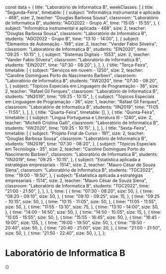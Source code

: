 const data = {
  title: "Laboratório de Informatica B",
  weekClasses: [
    {
      title: "Segunda-Feira",
      timetable: [
        {
          subject: "Informática instrumental e aplicada - 468",
          size: 2,
          teacher: "Douglas Barbosa Sousa",
          classroom: "Laboratório de Informatica B",
          students: "AGO2022 - Grupo A",
          time: "15:05 - 15:55",
        },
        {
          subject: "Informática instrumental e aplicada - 468",
          size: 2,
          teacher: "Douglas Barbosa Sousa",
          classroom: "Laboratório de Informatica B",
          students: "AGO2022 - Grupo B",
          time: "13:10 - 14:00",
        },
        {
          subject: "Elementos de Automação - 198",
          size: 2,
          teacher: "Vander Fabio Silveira",
          classroom: "Laboratório de Informatica B",
          students: "EIN2020",
          time: "09:25 - 10:15",
        },
        {
          subject: "Sistemas Digitais - 1553",
          size: 2,
          teacher: "Vander Fabio Silveira",
          classroom: "Laboratório de Informatica B",
          students: "EIN2021",
          time: "07:30 - 08:20",
        },
      ],
    },
    {
      title: "Terça-Feira",
      timetable: [
        {
          subject: "Serviços em nuvem - 1250",
          size: 2,
          teacher: "Caroline Domingues Porto do Nascimento Barbieri",
          classroom: "Laboratório de Informatica B",
          students: "IIW2020",
          time: "07:30 - 08:20",
        },
        {
          subject: "Tópicos Especiais em Linguagem de Programação - 36",
          size: 2,
          teacher: "Rafael Gil Ferques",
          classroom: "Laboratório de Informatica B",
          students: "IIN2019",
          time: "09:25 - 10:15",
        },
        {
          subject: "Tópicos Especiais em Linguagem de Programação - 36",
          size: 1,
          teacher: "Rafael Gil Ferques",
          classroom: "Laboratório de Informatica B",
          students: "IIN2019",
          time: "11:05 - 11:55",
        },
      ],
    },
    {
      title: "Quarta-Feira",
      timetable: [],
    },
    {
      title: "Quinta-Feira",
      timetable: [
        {
          subject: "Língua Portuguesa e Literatura III - 1240",
          size: 2,
          teacher: "Michelli Cristina Galli",
          classroom: "Laboratório de Informatica B",
          students: "IIW2020",
          time: "09:25 - 10:15",
        },
      ],
    },
    {
      title: "Sexta-Feira",
      timetable: [
        {
          subject: "Projeto Final de Curso - 181",
          size: 2,
          teacher: "Douglas Barbosa Sousa",
          classroom: "Laboratório de Informatica B",
          students: "IIN2019",
          time: "07:30 - 08:20",
        },
        {
          subject: "Tópicos Especiais em Tecnologia - 35",
          size: 2,
          teacher: "Caroline Domingues Porto do Nascimento Barbieri",
          classroom: "Laboratório de Informatica B",
          students: "IIN2019",
          time: "09:25 - 10:15",
        },
        {
          subject: "Estatística aplicada a estratégias empresariais - 1514",
          size: 2,
          teacher: "Mauro César de Souza Siena",
          classroom: "Laboratório de Informatica B",
          students: "TGC2022",
          time: "19:00 - 19:50",
        },
        {
          subject: "Estatística aplicada a estratégias empresariais - 1514",
          size: 2,
          teacher: "Mauro César de Souza Siena",
          classroom: "Laboratório de Informatica B",
          students: "TGC2022",
          time: "21:00 - 21:50",
        },
      ],
    },
  ],
  time: [
    {
      time: "07:30 - 08:20",
      size: 50,
    },
    {
      time: "08:20 - 09:10",
      size: 50,
    },
    {
      time: "09:10 - 09:25",
      size: 15,
    },
    {
      time: "09:25 - 10:15",
      size: 50,
    },
    {
      time: "10:15 - 11:05",
      size: 50,
    },
    {
      time: "11:05 - 11:55",
      size: 50,
    },
    {
      time: "11:55 - 13:10",
      size: 75,
    },
    {
      time: "13:10 - 14:00",
      size: 50,
    },
    {
      time: "14:00 - 14:50",
      size: 50,
    },
    {
      time: "14:50 - 15:05",
      size: 15,
    },
    {
      time: "15:05 - 15:55",
      size: 50,
    },
    {
      time: "15:55 - 16:45",
      size: 50,
    },
    {
      time: "16:45 - 19:00",
      size: 135,
    },
    {
      time: "19:00 - 19:50",
      size: 50,
    },
    {
      time: "19:50 - 20:40",
      size: 50,
    },
    {
      time: "20:40 - 21:00",
      size: 20,
    },
    {
      time: "21:00 - 21:50",
      size: 50,
    },
    {
      time: "21:50 - 22:40",
      size: 50,
    },
  ],
};

# Laboratório de Informatica B

<div>
  {<Grid title={data.title} weekClasses={data.weekClasses} time={data.time} />}
</div>
